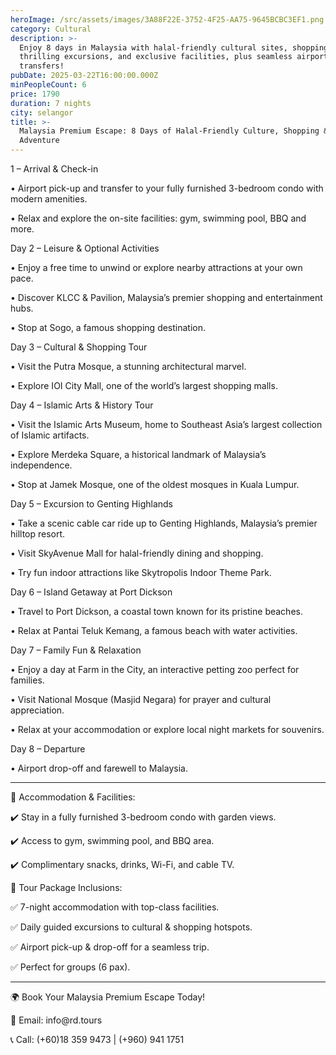 ```yaml
---
heroImage: /src/assets/images/3A88F22E-3752-4F25-AA75-9645BCBC3EF1.png
category: Cultural
description: >-
  Enjoy 8 days in Malaysia with halal-friendly cultural sites, shopping,
  thrilling excursions, and exclusive facilities, plus seamless airport
  transfers!
pubDate: 2025-03-22T16:00:00.000Z
minPeopleCount: 6
price: 1790
duration: 7 nights
city: selangor
title: >-
  Malaysia Premium Escape: 8 Days of Halal-Friendly Culture, Shopping &
  Adventure
---
```


1 – Arrival & Check-in

• Airport pick-up and transfer to your fully furnished 3-bedroom condo with modern amenities.

• Relax and explore the on-site facilities: gym, swimming pool, BBQ and more.




Day 2 – Leisure & Optional Activities

• Enjoy a free time to unwind or explore nearby attractions at your own pace.

• Discover KLCC & Pavilion, Malaysia’s premier shopping and entertainment hubs.

• Stop at Sogo, a famous shopping destination.




Day 3 – Cultural & Shopping Tour

• Visit the Putra Mosque, a stunning architectural marvel.

• Explore IOI City Mall, one of the world’s largest shopping malls.




Day 4 – Islamic Arts & History Tour

• Visit the Islamic Arts Museum, home to Southeast Asia’s largest collection of Islamic artifacts.

• Explore Merdeka Square, a historical landmark of Malaysia’s independence.

• Stop at Jamek Mosque, one of the oldest mosques in Kuala Lumpur.




Day 5 – Excursion to Genting Highlands

• Take a scenic cable car ride up to Genting Highlands, Malaysia’s premier hilltop resort.

• Visit SkyAvenue Mall for halal-friendly dining and shopping.

• Try fun indoor attractions like Skytropolis Indoor Theme Park.




Day 6 – Island Getaway at Port Dickson

• Travel to Port Dickson, a coastal town known for its pristine beaches.

• Relax at Pantai Teluk Kemang, a famous beach with water activities.

Day 7 – Family Fun & Relaxation

• Enjoy a day at Farm in the City, an interactive petting zoo perfect for families.

• Visit National Mosque (Masjid Negara) for prayer and cultural appreciation.

• Relax at your accommodation or explore local night markets for souvenirs.




Day 8 – Departure

• Airport drop-off and farewell to Malaysia.

***

🏨 Accommodation & Facilities:


✔️ Stay in a fully furnished 3-bedroom condo with garden views.

✔️ Access to gym, swimming pool, and BBQ area.

✔️ Complimentary snacks, drinks, Wi-Fi, and cable TV.




📌 Tour Package Inclusions:

✅ 7-night accommodation with top-class facilities.

✅ Daily guided excursions to cultural & shopping hotspots.

✅ Airport pick-up & drop-off for a seamless trip.

✅ Perfect for groups (6 pax).

***

🌍 Book Your Malaysia Premium Escape Today!


📧 Email: info\@rd.tours

📞 Call: (+60)18 359 9473 | (+960) 941 1751
